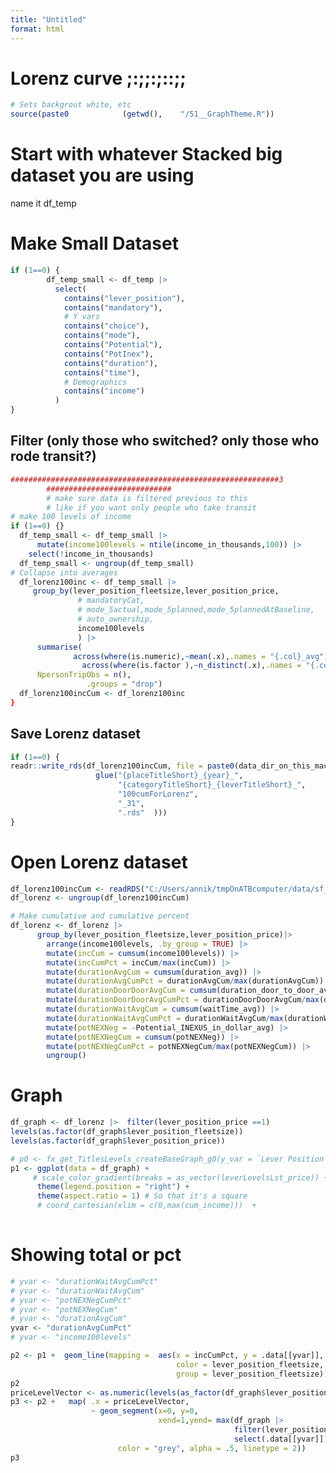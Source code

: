 ```yaml
---
title: "Untitled"
format: html
---
```


# Lorenz curve ;:;;:;::;;

```r
# Sets backgrout white, etc
source(paste0            (getwd(),    "/51__GraphTheme.R"))
```

# Start with whatever Stacked big dataset you are using

name it df_temp

# Make Small Dataset

```r
if (1==0) {
        df_temp_small <- df_temp |> 
          select(
            contains("lever_position"),
            contains("mandatory"),
            # Y vars
            contains("choice"),
            contains("mode"),
            contains("Potential"),
            contains("PotInex"),
            contains("duration"),
            contains("time"),
            # Demographics
            contains("income")
          )
}
```

## Filter (only those who switched? only those who rode transit?)

```r
############################################################3
        ############################
        # make sure data is filtered previous to this
        # like if you want only people who take transit
# make 100 levels of income 
if (1==0) {}
  df_temp_small <- df_temp_small |> 
      mutate(income100levels = ntile(income_in_thousands,100)) |> 
    select(!income_in_thousands)
  df_temp_small <- ungroup(df_temp_small)
# Collapse into averages
  df_lorenz100inc <- df_temp_small |>
     group_by(lever_position_fleetsize,lever_position_price,
               # mandatoryCat,
               # mode_5actual,mode_5planned,mode_5plannedAtBaseline,
               # auto_ownership,
               income100levels
               ) |>
      summarise(
              across(where(is.numeric),~mean(.x),.names = "{.col}_avg"),
                across(where(is.factor ),~n_distinct(.x),.names = "{.col}_Ndis"),    
      NpersonTripObs = n(),
                 .groups = "drop") 
  df_lorenz100incCum <- df_lorenz100inc
}
```

## Save Lorenz dataset

```r
if (1==0) {
readr::write_rds(df_lorenz100incCum, file = paste0(data_dir_on_this_machine,
                   glue("{placeTitleShort}_{year}_",
                        "{categoryTitleShort}_{leverTitleShort}_",
                        "100cumForLorenz",
                        "_31",   
                        ".rds"  )))
}
```

# Open Lorenz dataset

```r
df_lorenz100incCum <- readRDS("C:/Users/annik/tmpOnATBcomputer/data/sf_2018_rh_priceXfleetsz_100cumForLorenz_31.rds")
df_lorenz <- ungroup(df_lorenz100incCum)
```

```r
# Make cumulative and cumulative percent
df_lorenz <- df_lorenz |> 
      group_by(lever_position_fleetsize,lever_position_price)|> 
        arrange(income100levels, .by_group = TRUE) |> 
        mutate(incCum = cumsum(income100levels)) |> 
        mutate(incCumPct = incCum/max(incCum)) |> 
        mutate(durationAvgCum = cumsum(duration_avg)) |> 
        mutate(durationAvgCumPct = durationAvgCum/max(durationAvgCum)) |> 
        mutate(durationDoorDoorAvgCum = cumsum(duration_door_to_door_avg)) |> 
        mutate(durationDoorDoorAvgCumPct = durationDoorDoorAvgCum/max(durationDoorDoorAvgCum)) |> 
        mutate(durationWaitAvgCum = cumsum(waitTime_avg)) |> 
        mutate(durationWaitAvgCumPct = durationWaitAvgCum/max(durationWaitAvgCum)) |>
        mutate(potNEXNeg = -Potential_INEXUS_in_dollar_avg) |> 
        mutate(potNEXNegCum = cumsum(potNEXNeg)) |> 
        mutate(potNEXNegCumPct = potNEXNegCum/max(potNEXNegCum)) |> 
        ungroup()
```

# Graph

```r
df_graph <- df_lorenz |>  filter(lever_position_price ==1)
levels(as.factor(df_graph$lever_position_fleetsize))
levels(as.factor(df_graph$lever_position_price))
```

```r
# p0 <- fx_get_TitlesLevels_createBaseGraph_g0(y_var = `Lever Position Price`)
p1 <- ggplot(data = df_graph) +
     # scale_color_gradient(breaks = as_vector(leverLevelsLst_price)) +
      theme(legend.position = "right") +
      theme(aspect.ratio = 1) # So that it's a square 
      # coord_cartesian(xlim = c(0,max(cum_income)))  +
      
```

# Showing total or pct

```r
# yvar <- "durationWaitAvgCumPct"
# yvar <- "durationWaitAvgCum"
# yvar <- "potNEXNegCumPct"
# yvar <- "potNEXNegCum"
# yvar <- "durationAvgCum"
yvar <- "durationAvgCumPct"
# yvar <- "income100levels"
```

```r
p2 <- p1 +  geom_line(mapping =  aes(x = incCumPct, y = .data[[yvar]],
                                     color = lever_position_fleetsize,
                                     group = lever_position_fleetsize)) 
p2
priceLevelVector <- as.numeric(levels(as_factor(df_graph$lever_position_fleetsize)))
p3 <- p2 +   map( .x = priceLevelVector, 
                  ~ geom_segment(x=0, y=0,
                                 xend=1,yend= max(df_graph |> 
                                                  filter(lever_position_fleetsize==.x) |> 
                                                  select(.data[[yvar]])),
                        color = "grey", alpha = .5, linetype = 2))
p3
```

```r

```
